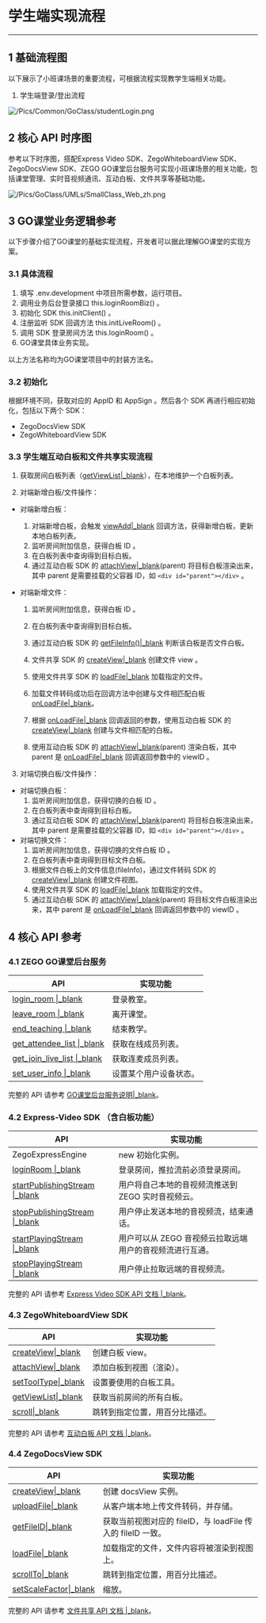 <style>
table th:nth-of-type(1) { min-width: 120px; width: 30%; }
table th:nth-of-type(2) { min-width: 120px; width: 70%; }
table {width: 100%;}
</style>

# 学生端实现流程
---

## 1 基础流程图
以下展示了小班课场景的重要流程，可根据流程实现教学生端相关功能。

1. 学生端登录/登出流程

![/Pics/Common/GoClass/studentLogin.png](/Pics/Common/GoClass/studentLogin.png)

## 2 核心 API 时序图
参考以下时序图，搭配Express Video SDK、ZegoWhiteboardView SDK、ZegoDocsView SDK、ZEGO GO课堂后台服务可实现小班课场景的相关功能，包括课堂管理、实时音视频通讯、互动白板、文件共享等基础功能。

![/Pics/GoClass/UMLs/SmallClass_Web_zh.png](/Pics/GoClass/UMLs/SmallClass_Web_zh.png)

## 3 GO课堂业务逻辑参考
以下步骤介绍了GO课堂的基础实现流程，开发者可以据此理解GO课堂的实现方案。

### 3.1 具体流程
1. 填写 .env.development 中项目所需参数，运行项目。
2. 调用业务后台登录接口 this.loginRoomBiz() 。
3. 初始化 SDK this.initClient() 。
4. 注册监听 SDK 回调方法 this.initLiveRoom() 。
5. 调用 SDK 登录房间方法 this.loginRoom() 。
6. GO课堂具体业务实现。


<div class="mk-hint">
 
以上方法名称均为GO课堂项目中的封装方法名。 
</div>


### 3.2 初始化

根据环境不同，获取对应的 AppID 和 AppSign 。然后各个 SDK 再进行相应初始化，包括以下两个 SDK：

- ZegoDocsView SDK
- ZegoWhiteboardView SDK

### 3.3 学生端互动白板和文件共享实现流程

1. 获取房间白板列表（[getViewList\|_blank](/article/api?doc=WhiteBoardView_API~javascript_electron~class~ZegoWhiteboard#get-view-list)），在本地维护一个白板列表。

2. 对端新增白板/文件操作：

- 对端新增白板：

  1. 对端新增白板，会触发 [viewAdd\|_blank](/article/api?doc=WhiteBoardView_API~javascript_electron~interface~ZegoEvent#view-add) 回调方法，获得新增白板，更新本地白板列表。
  2. 监听房间附加信息，获得白板 ID 。
  3. 在白板列表中查询得到目标白板。
  4. 通过互动白板 SDK 的 [attachView\|_blank](/article/api?doc=WhiteBoardView_API~javascript_electron~class~ZegoWhiteboard#attach-view)(parent) 将目标白板渲染出来，其中 parent 是需要挂载的父容器 ID，如 `<div id="parent"></div>` 。

- 对端新增文件：

   1. 监听房间附加信息，获得白板 ID 。

   2. 在白板列表中查询得到目标白板。

   3. 通过互动白板 SDK 的 [getFileInfo()\|_blank](/article/api?doc=WhiteBoardView_API~javascript_electron~interface~ZegoWhiteboardView) 判断该白板是否文件白板。

   4. 文件共享 SDK 的 [createView\|_blank](/article/api?doc=WhiteBoardView_API~javascript_electron~class~ZegoWhiteboard#create-view) 创建文件 view 。

   5. 使用文件共享 SDK 的 [loadFile\|_blank](/article/api?doc=docsview_API~javascript_electron~interface~ZegoDocsView#load-file) 加载指定的文件。

   6. 加载文件转码成功后在回调方法中创建与文件相匹配白板 [onLoadFile\|_blank](/zh/api?doc=DocsView_API~javascript_electron~interface~ZegoEvent#on-load-file)。

   7. 根据 [onLoadFile\|_blank](/article/api?doc=DocsView_API~javascript_electron~interface~ZegoEvent#on-load-file) 回调返回的参数，使用互动白板 SDK 的 [createView\|_blank](/article/api?doc=WhiteBoardView_API~javascript_electron~class~ZegoWhiteboard#create-view) 创建与文件相匹配的白板。

   8. 使用互动白板 SDK 的 [attachView\|_blank](/article/api?doc=WhiteBoardView_API~javascript_electron~class~ZegoWhiteboard#attach-view)(parent) 渲染白板，其中 parent 是 [onLoadFile\|_blank](/article/api?doc=DocsView_API~javascript_electron~interface~ZegoEvent#on-load-file) 回调返回参数中的 viewID 。      

3. 对端切换白板/文件操作：

- 对端切换白板：
  1. 监听房间附加信息，获得切换的白板 ID 。
  2. 在白板列表中查询得到目标白板。
  3. 通过互动白板 SDK 的 [attachView\|_blank](/article/api?doc=WhiteBoardView_API~javascript_electron~class~ZegoWhiteboard#attach-view)(parent) 将目标白板渲染出来，其中 parent 是需要挂载的父容器 ID，如 `<div id="parent"></div>` 。
- 对端切换文件：
  1. 监听房间附加信息，获得切换的文件白板 ID 。
  2. 在白板列表中查询得到目标文件白板。
  3. 根据文件白板上的文件信息(fileInfo)，通过文件转码 SDK 的 [createView\|_blank](/article/api?doc=WhiteBoardView_API~javascript_electron~class~ZegoWhiteboard#create-view) 创建文件视图。
  4. 使用文件共享 SDK 的 [loadFile\|_blank](/article/api?doc=DocsView_API~javascript_electron~interface~ZegoDocsView#load-file) 加载指定的文件。
  5. 通过互动白板 SDK 的 [attachView\|_blank](/article/api?doc=WhiteBoardView_API~javascript_electron~class~ZegoWhiteboard#attach-view)(parent) 将目标文件白板渲染出来，其中 parent 是 [onLoadFile\|_blank](/article/api?doc=DocsView_API~javascript_electron~interface~ZegoEvent#on-load-file) 回调返回参数中的 viewID 。



## 4 核心 API 参考

### 4.1 ZEGO GO课堂后台服务
 
|API|实现功能|
|-|-|
|[login_room \|_blank](#5904)| 登录教室。|
|[leave_room \|_blank](#5910)|离开课堂。|
|[end_teaching \|_blank](#5911)|结束教学。|
|[get_attendee_list \|_blank](#5905)|获取在线成员列表。|
|[get_join_live_list \|_blank](#5906)|获取连麦成员列表。|
|[set_user_info \|_blank](#5908)|设置某个用户设备状态。|

<div class="mk-hint">
 
完整的 API 请参考 [GO课堂后台服务说明\|_blank](#5370)。  
</div>

### 4.2 Express-Video SDK （含白板功能） 

|API|实现功能|
|-|-|
| ZegoExpressEngine |new 初始化实例。|
|[loginRoom \|_blank](/article/api?doc=Express_Video_SDK_API~javascript_electron~class~ZegoExpressEngine#login-room)|登录房间，推拉流前必须登录房间。|
|[startPublishingStream \|_blank](/article/api?doc=Express_Video_SDK_API~javascript_electron~class~ZegoExpressEngine#start-publishing-stream)|用户将自己本地的音视频流推送到 ZEGO 实时音视频云。|
|[stopPublishingStream \|_blank](/article/api?doc=Express_Video_SDK_API~javascript_electron~class~ZegoExpressEngine#stop-publishing-stream)|用户停止发送本地的音视频流，结束通话。|
|[startPlayingStream \|_blank](/article/api?doc=Express_Video_SDK_API~javascript_electron~class~ZegoExpressEngine#start-playing-stream)|用户可以从 ZEGO 音视频云拉取远端用户的音视频流进行互通。|
|[stopPlayingStream \|_blank](/article/api?doc=Express_Video_SDK_API~javascript_electron~class~ZegoExpressEngine#stop-playing-stream)|用户停止拉取远端的音视频流。|

<div class="mk-hint">
 
完整的 API 请参考 [Express Video SDK API 文档 \|_blank](/article/api?doc=express-video-sdk_API~javascript_electron~class)。  
</div>


### 4.3 ZegoWhiteboardView SDK 

|API|实现功能|
|-|-|
|[createView\|_blank](/article/api?doc=WhiteBoardView_API~javascript_electron~class~ZegoWhiteboard#create-view)|创建白板 view。|
|[attachView\|_blank](/article/api?doc=WhiteBoardView_API~javascript_electron~class~ZegoWhiteboard#attach-view)|添加白板到视图（渲染）。|
|[setToolType\|_blank](/article/api?doc=WhiteBoardView_API~javascript_electron~interface~ZegoWhiteboardView#set-tool-type)|设置要使用的白板工具。|
|[getViewList\|_blank](/article/api?doc=WhiteBoardView_API~javascript_electron~class~ZegoWhiteboard#get-view-list)|获取当前房间的所有白板。|
|[scroll\|_blank](/article/api?doc=WhiteBoardView_API~javascript_electron~interface~ZegoWhiteboardView#scroll)|跳转到指定位置，用百分比描述。|

<div class="mk-hint">
 
完整的 API 请参考 [互动白板 API 文档 \|_blank](/zh/api?doc=WhiteBoardView_API~javascript_electron~class)。  
</div>

### 4.4 ZegoDocsView SDK 

|API|实现功能|
|-|-|
|[createView\|_blank](/article/api?doc=DocsView_API~javascript_electron~class~ZegoExpressDocs#create-view)| 创建 docsView 实例。|
|[uploadFile\|_blank](/article/api?doc=DocsView_API~javascript_electron~class~ZegoExpressDocs#upload-file)| 从客户端本地上传文件转码，并存储。|
|[getFileID\|_blank](/article/api?doc=DocsView_API~javascript_electron~interface~ZegoDocsView#get-file-id)| 获取当前视图对应的 fileID，与 loadFile 传入的 fileID 一致。|
|[loadFile\|_blank](/article/api?doc=DocsView_API~javascript_electron~interface~ZegoDocsView#load-file)|加载指定的文件，文件内容将被渲染到视图上。|
|[scrollTo\|_blank](/article/api?doc=DocsView_API~javascript_electron~interface~ZegoDocsView#scroll-to)|跳转到指定位置，用百分比描述。|
|[setScaleFactor\|_blank](/article/api?doc=DocsView_API~javascript_electron~interface~ZegoDocsView#set-scale-factor)|缩放。|

<div class="mk-hint">
 
完整的 API 请参考 [文件共享 API 文档 \|_blank](/article/api?doc=DocsView_API~javascript_electron~class)。  
</div>
